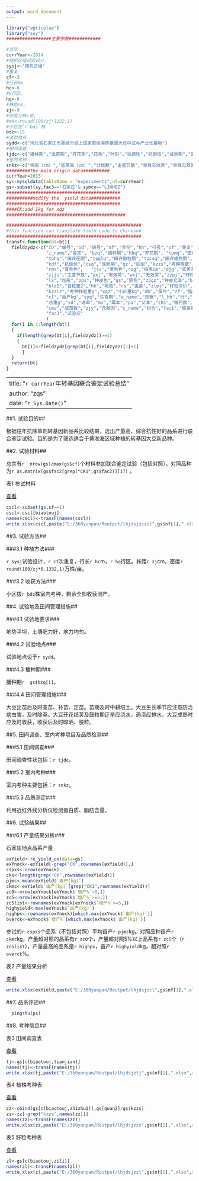 ```yaml
---
output: word_document
---
```

```r
library("agricolae")
library("soy")
#################主要参数############

#当年
currYear<-2014
#随机区组试验设计，
sysj<-"随机区组"
#重复  
cf<-3
#行长6m
hc<-6
#6行区。
hq<-6
#株距cm，
zj<-9
#密度万株/亩。
#md<-round(100/zj*1332,1)
#小区拔`r bdz`株
bdz<-15
#试验地点
sydd<-c("河北省石家庄市藁城市堤上国家黄淮海转基因大豆中试与产业化基地")
#田间调查
tjdc<-c("播种期","出苗期","开花期","花色","叶形","抗病性","抗倒性","成熟期","田间总评")
#室内考种
snkz<-c("株高（cm）","底荚高（cm）","分枝数","主茎节数","单株有效荚","单株无效荚","粒形","粒色","脐色","单株粒重","百粒重")
#########The main origin data##########
currYear=2015
sy<-mysqldata(tableName = "experiments",nf=currYear)
gs<-subset(sy,fac3=='石家庄'& symcy=="LJHHBZ")
###########################################
##########modify the  yield data###########
###########################################
####CK:add 1kg for xqz
#############################################

###################################################
#this function can translate field code to Chinese#
###################################################
transF<-function(bt=bt){
  fieldzydz<-c("ID","编号","id","编号","nf","年份","hh","行号","cf","重复","s_name","品系",
               "i_name","鉴定", "bzq","播种期","khq","开花期", "tpmq","田评苗期",
               "tphq","田评花期","tpglq","田评鼓粒期","tpcsq","田评成熟期","hs","花色",
               "kdf","抗倒伏","csq","成熟期","qz","区组","kzzs","考种株数","jjxx","结荚习性",
               "rms","茸毛色",   "jss","荚熟色","zg","株高cm","djg","底荚高cm","fzs","分枝数",
               "zjjs","主茎节数","yxj","有效荚","wxj","无效荚","zzpj","籽粒评价",
               "lx","粒形","zps","种皮色","qs","脐色","zpgz","种皮光泽","blz1","百粒重g",
               "blz2","百粒重2","hb","褐斑","cs","虫食","zlpj","籽粒评价","xqmj","小区面积m2",
               "kzzlz","考种株粒重g","xqz","小区重kg","db","蛋白","zf","脂肪","qx","去向",
               "cl","亩产kg","syq","生育期","a_name","观察","l_hh","行","shds","收获袋(120粒)","zz",
               "总重g","xd","选单","ma","母本","pa","父本","zhs","做花数","chjs","成活荚数","zjls","杂交粒数",
               "cms","成苗数","zjy","含基因","c_name","组合","fac1","联鉴编号","fac11","育成单位","fac2","品系",
               "fac3","试验点"
               )
  for(i in 1:length(bt))
  {
    if(length(grep(bt[i],fieldzydz))>=1)
    {
      bt[i]<-fieldzydz[grep(bt[i],fieldzydz)[1]+1]
      }
  }
  return(bt)
}
```

---
title: "`r currYear`年转基因联合鉴定试验总结"
author: "zqs"
date: "`r Sys.Date()`"
---
##1.	试验目的##

根据往年抗除草剂转基因新品系比较结果，选出产量高、综合抗性好的品系进行联合鉴定试验。目的是为了筛选适合于黄淮海区域种植的转基因大豆新品种。

##2.	试验材料##

总共有`r  nrow(gs)/max(gs$cf)`个材料参加联合鉴定试验（包括对照），对照品种为`r as.matrix(gs$fac2[grep("CK1",gs$fac2)][1])` 。

表1 参试材料

[查看](E:/360yunpan/Routput/lhjdsjzcscl`r gs$nf[1]`.xlsx)
```r
cscl<-subset(gs,cf==1)
cscl<-cscl[biaotouj]
names(cscl)<-transF(names(cscl))
write.xlsx(cscl,paste("E:/360yunpan/Routput/lhjdsjzcscl",gs$nf[1],".xlsx",sep=""))
```

##3.	试验方法##

###3.1	种植方法###

`r sysj`试验设计，`r cf`次重复，行长`r hc`m，`r hq`行区。株距`r zj`cm，密度`r round(100/zj*0.1332,1)`万株/亩。

###3.2	收获方法###

小区拔`r bdz`株室内考种，剩余全部收获测产。

##4.	试验地及田间管理措施##

###4.1	试验地要求###

地势平坦，土壤肥力好，地力均匀。

###4.2	试验地点###

试验地点设于`r sydd`。

###4.3	播种期###

播种期`r  gs$bzq[1]`。

###4.4	田间管理措施###

大豆出苗后及时查苗、补苗、定苗。苗期及时中耕培土。大豆生长季节应注意防治病虫害，及时除草。大豆开花结荚及鼓粒期迂旱应浇水，遇涝应排水。大豆成熟时应及时收获，收获后及时晾晒、脱粒。

##5.	田间调查、室内考种项目及品质检测##

###5.1	田间调查###

田间调查性状包括：`r tjdc`。

###5.2	室内考种###

室内考种主要包括：`r snkz`。

###5.3	品质测定###

利用近红外线分析仪检测蛋白质、脂肪含量。

##6.	试验结果##

###6.1	产量结果分析###

石家庄地点品系产量

```r
exYield<-re_yield_ex(data=gs)
exYnock<-exYield[-grep("CK",rownames(exYield)),]
cspxs<-nrow(exYnock)
cks<-length(grep("CK",rownames(exYield)))
pjmc<-mean(exYield$`亩产(kg)`)
ckmc<-exYield$`亩产(kg)`[grep("CK1",rownames(exYield))] 
zc0<-nrow(exYnock[exYnock$`增产%`>0,])
zc5<-nrow(exYnock[exYnock$`增产%`>=5,])
zc5list<-rownames(exYnock[exYnock$`增产%`>=5,])
highyield<-max(exYnock$`亩产(kg)`)
highpx<-rownames(exYnock)[which.max(exYnock$`亩产(kg)`)]
overck<-exYnock$`增产%`[which.max(exYnock$`亩产(kg)`)]
```

参试的`r cspxs`个品系（不包括对照）平均亩产`r pjmc`kg。对照品种亩产`r ckmc`kg，产量超对照的品系有`r zc0`个，产量超对照5%以上品系有`r zc5`个（`r zc5list`），产量最高的品系是`r highpx`，亩产`r highyield`kg，超对照`r overck`%。

表2 产量结果分析

[查看](E:/360yunpan/Routput/lhjdsjzcl`r gs$nf[1]`.xlsx)

```r
write.xlsx(exYield,paste("E:/360yunpan/Routput/lhjdsjzcl",gs$nf[1],".xlsx",sep=""))
```
##7.	品系评述##
```r
  pingshu(ps)

```

##8. 考种信息##

表3 田间调查表

[查看](E:/360yunpan/Routput/lhjdsjztj`r gs$nf[1]`.xlsx)
```r
tj<-gs[c(biaotouj,tianjian)]
names(tj)<-transF(names(tj))
write.xlsx(tj,paste("E:/360yunpan/Routput/lhjdsjztj",gs$nf[1],".xlsx",sep=""))

```

表4 植株考种表

[查看](E:/360yunpan/Routput/lhjdsjzzz`r gs$nf[1]`.xlsx)
```r
zz<-cbind(gs[c(biaotouj,zhizhu1)],gs[quan2]/gs$kzzs)
zz<-zz[-grep("kzzs",names(zz))]
names(zz)<-transF(names(zz))
write.xlsx(zz,paste("E:/360yunpan/Routput/lhjdsjzzz",gs$nf[1],".xlsx",sep=""))

```

表5 籽粒考种表

[查看](E:/360yunpan/Routput/lhjdsjzzl`r gs$nf[1]`.xlsx)
```r
zl<-gs[c(biaotouj,zili)]
names(zl)<-transF(names(zl))
write.xlsx(zl,paste("E:/360yunpan/Routput/lhjdsjzzl",gs$nf[1],".xlsx",sep=""))
```





